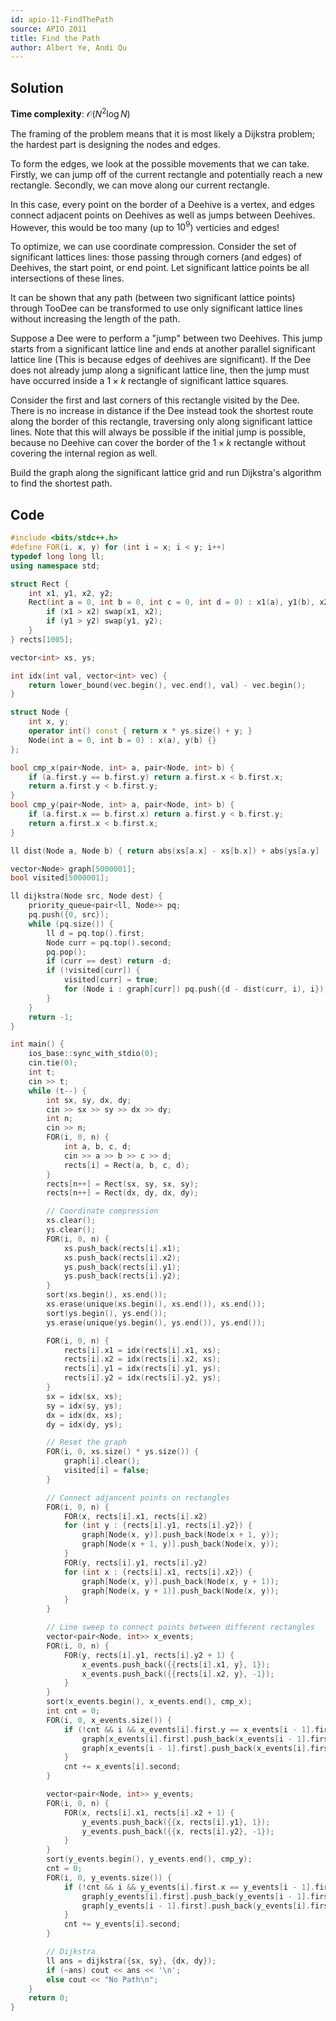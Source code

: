 ```yaml
---
id: apio-11-FindThePath
source: APIO 2011
title: Find the Path
author: Albert Ye, Andi Qu
---
```


## Solution

**Time complexity**: $\mathcal{O}(N^2 \log N)$

The framing of the problem means that it is most likely a Dijkstra problem; the
hardest part is designing the nodes and edges.

To form the edges, we look at the possible movements that we can take. Firstly,
we can jump off of the current rectangle and potentially reach a new rectangle.
Secondly, we can move along our current rectangle.

In this case, every point on the border of a Deehive is a vertex, and edges
connect adjacent points on Deehives as well as jumps between Deehives. However,
this would be too many (up to $10^9$) verticies and edges!

To optimize, we can use coordinate compression. Consider the set of significant
lattices lines: those passing through corners (and edges) of Deehives, the start
point, or end point. Let significant lattice points be all intersections of
these lines.

It can be shown that any path (between two significant lattice points) through
TooDee can be transformed to use only significant lattice lines without
increasing the length of the path.

<Spoiler title="Reasoning">

Suppose a Dee were to perform a "jump" between two Deehives. This jump starts
from a significant lattice line and ends at another parallel significant lattice
line (This is because edges of deehives are significant). If the Dee does not
already jump along a significant lattice line, then the jump must have occurred
inside a $1 \times k$ rectangle of significant lattice squares.

Consider the first and last corners of this rectangle visited by the Dee. There
is no increase in distance if the Dee instead took the shortest route along the
border of this rectangle, traversing only along significant lattice lines. Note
that this will always be possible if the initial jump is possible, because no
Deehive can cover the border of the $1 \times k$ rectangle without covering the
internal region as well.

</Spoiler>

Build the graph along the significant lattice grid and run Dijkstra's algorithm
to find the shortest path.

## Code

<LanguageSection>

<CPPSection>

```cpp
#include <bits/stdc++.h>
#define FOR(i, x, y) for (int i = x; i < y; i++)
typedef long long ll;
using namespace std;

struct Rect {
	int x1, y1, x2, y2;
	Rect(int a = 0, int b = 0, int c = 0, int d = 0) : x1(a), y1(b), x2(c), y2(d) {
		if (x1 > x2) swap(x1, x2);
		if (y1 > y2) swap(y1, y2);
	}
} rects[1005];

vector<int> xs, ys;

int idx(int val, vector<int> vec) {
	return lower_bound(vec.begin(), vec.end(), val) - vec.begin();
}

struct Node {
	int x, y;
	operator int() const { return x * ys.size() + y; }
	Node(int a = 0, int b = 0) : x(a), y(b) {}
};

bool cmp_x(pair<Node, int> a, pair<Node, int> b) {
	if (a.first.y == b.first.y) return a.first.x < b.first.x;
	return a.first.y < b.first.y;
}
bool cmp_y(pair<Node, int> a, pair<Node, int> b) {
	if (a.first.x == b.first.x) return a.first.y < b.first.y;
	return a.first.x < b.first.x;
}

ll dist(Node a, Node b) { return abs(xs[a.x] - xs[b.x]) + abs(ys[a.y] - ys[b.y]); }

vector<Node> graph[5000001];
bool visited[5000001];

ll dijkstra(Node src, Node dest) {
	priority_queue<pair<ll, Node>> pq;
	pq.push({0, src});
	while (pq.size()) {
		ll d = pq.top().first;
		Node curr = pq.top().second;
		pq.pop();
		if (curr == dest) return -d;
		if (!visited[curr]) {
			visited[curr] = true;
			for (Node i : graph[curr]) pq.push({d - dist(curr, i), i});
		}
	}
	return -1;
}

int main() {
	ios_base::sync_with_stdio(0);
	cin.tie(0);
	int t;
	cin >> t;
	while (t--) {
		int sx, sy, dx, dy;
		cin >> sx >> sy >> dx >> dy;
		int n;
		cin >> n;
		FOR(i, 0, n) {
			int a, b, c, d;
			cin >> a >> b >> c >> d;
			rects[i] = Rect(a, b, c, d);
		}
		rects[n++] = Rect(sx, sy, sx, sy);
		rects[n++] = Rect(dx, dy, dx, dy);

		// Coordinate compression
		xs.clear();
		ys.clear();
		FOR(i, 0, n) {
			xs.push_back(rects[i].x1);
			xs.push_back(rects[i].x2);
			ys.push_back(rects[i].y1);
			ys.push_back(rects[i].y2);
		}
		sort(xs.begin(), xs.end());
		xs.erase(unique(xs.begin(), xs.end()), xs.end());
		sort(ys.begin(), ys.end());
		ys.erase(unique(ys.begin(), ys.end()), ys.end());

		FOR(i, 0, n) {
			rects[i].x1 = idx(rects[i].x1, xs);
			rects[i].x2 = idx(rects[i].x2, xs);
			rects[i].y1 = idx(rects[i].y1, ys);
			rects[i].y2 = idx(rects[i].y2, ys);
		}
		sx = idx(sx, xs);
		sy = idx(sy, ys);
		dx = idx(dx, xs);
		dy = idx(dy, ys);

		// Reset the graph
		FOR(i, 0, xs.size() * ys.size()) {
			graph[i].clear();
			visited[i] = false;
		}

		// Connect adjancent points on rectangles
		FOR(i, 0, n) {
			FOR(x, rects[i].x1, rects[i].x2)
			for (int y : {rects[i].y1, rects[i].y2}) {
				graph[Node(x, y)].push_back(Node(x + 1, y));
				graph[Node(x + 1, y)].push_back(Node(x, y));
			}
			FOR(y, rects[i].y1, rects[i].y2)
			for (int x : {rects[i].x1, rects[i].x2}) {
				graph[Node(x, y)].push_back(Node(x, y + 1));
				graph[Node(x, y + 1)].push_back(Node(x, y));
			}
		}

		// Line sweep to connect points between different rectangles
		vector<pair<Node, int>> x_events;
		FOR(i, 0, n) {
			FOR(y, rects[i].y1, rects[i].y2 + 1) {
				x_events.push_back({{rects[i].x1, y}, 1});
				x_events.push_back({{rects[i].x2, y}, -1});
			}
		}
		sort(x_events.begin(), x_events.end(), cmp_x);
		int cnt = 0;
		FOR(i, 0, x_events.size()) {
			if (!cnt && i && x_events[i].first.y == x_events[i - 1].first.y) {
				graph[x_events[i].first].push_back(x_events[i - 1].first);
				graph[x_events[i - 1].first].push_back(x_events[i].first);
			}
			cnt += x_events[i].second;
		}

		vector<pair<Node, int>> y_events;
		FOR(i, 0, n) {
			FOR(x, rects[i].x1, rects[i].x2 + 1) {
				y_events.push_back({{x, rects[i].y1}, 1});
				y_events.push_back({{x, rects[i].y2}, -1});
			}
		}
		sort(y_events.begin(), y_events.end(), cmp_y);
		cnt = 0;
		FOR(i, 0, y_events.size()) {
			if (!cnt && i && y_events[i].first.x == y_events[i - 1].first.x) {
				graph[y_events[i].first].push_back(y_events[i - 1].first);
				graph[y_events[i - 1].first].push_back(y_events[i].first);
			}
			cnt += y_events[i].second;
		}

		// Dijkstra
		ll ans = dijkstra({sx, sy}, {dx, dy});
		if (~ans) cout << ans << '\n';
		else cout << "No Path\n";
	}
	return 0;
}
```

</CPPSection>

</LanguageSection>
